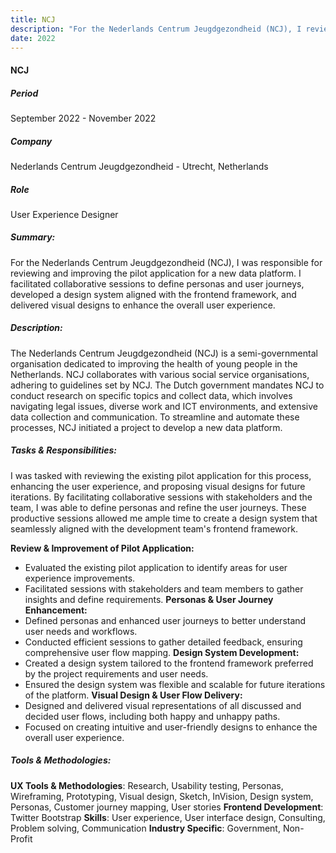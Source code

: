 ```yaml
---
title: NCJ
description: "For the Nederlands Centrum Jeugdgezondheid (NCJ), I reviewed and improved a pilot application for a new data platform. I defined personas, developed a design system, and delivered visual designs to enhance the user experience."
date: 2022
---
```


#### NCJ

##### **Period**  
September 2022 - November 2022
##### **Company**  
Nederlands Centrum Jeugdgezondheid - Utrecht, Netherlands
##### **Role**  
User Experience Designer
##### **Summary:**
For the Nederlands Centrum Jeugdgezondheid (NCJ), I was responsible for reviewing and improving the pilot application for a new data platform. I facilitated collaborative sessions to define personas and user journeys, developed a design system aligned with the frontend framework, and delivered visual designs to enhance the overall user experience.
##### **Description:**  
The Nederlands Centrum Jeugdgezondheid (NCJ) is a semi-governmental organisation dedicated to improving the health of young people in the Netherlands. NCJ collaborates with various social service organisations, adhering to guidelines set by NCJ. The Dutch government mandates NCJ to conduct research on specific topics and collect data, which involves navigating legal issues, diverse work and ICT environments, and extensive data collection and communication. To streamline and automate these processes, NCJ initiated a project to develop a new data platform.
##### **Tasks & Responsibilities:**
I was tasked with reviewing the existing pilot application for this process, enhancing the user experience, and proposing visual designs for future iterations. By facilitating collaborative sessions with stakeholders and the team, I was able to define personas and refine the user journeys. These productive sessions allowed me ample time to create a design system that seamlessly aligned with the development team's frontend framework.

**Review & Improvement of Pilot Application:**
- Evaluated the existing pilot application to identify areas for user experience improvements.
- Facilitated sessions with stakeholders and team members to gather insights and define requirements.
**Personas & User Journey Enhancement:**  
- Defined personas and enhanced user journeys to better understand user needs and workflows.
- Conducted efficient sessions to gather detailed feedback, ensuring comprehensive user flow mapping.
**Design System Development:**    
- Created a design system tailored to the frontend framework preferred by the project requirements and user needs.
- Ensured the design system was flexible and scalable for future iterations of the platform.
**Visual Design & User Flow Delivery:**    
- Designed and delivered visual representations of all discussed and decided user flows, including both happy and unhappy paths.
- Focused on creating intuitive and user-friendly designs to enhance the overall user experience.
##### **Tools & Methodologies:**
**UX Tools & Methodologies**: 
Research, Usability testing, Personas, Wireframing, Prototyping, Visual design, Sketch, InVision, Design system, Personas, Customer journey mapping, User stories
**Frontend Development**: 
Twitter Bootstrap
**Skills**: 
User experience, User interface design, Consulting, Problem solving, Communication
**Industry Specific**: 
Government, Non-Profit